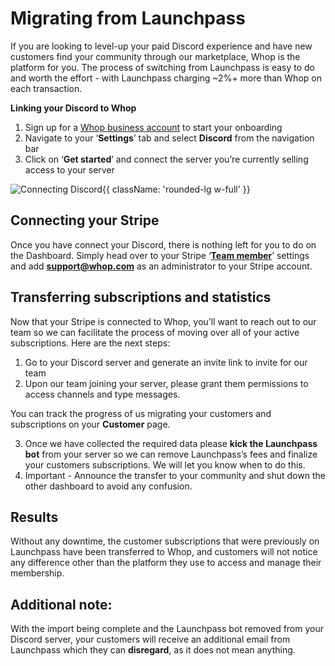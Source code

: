 # Migrating from Launchpass

If you are looking to level-up your paid Discord experience and have new customers find your community through our marketplace, Whop is the platform for you. The process of switching from Launchpass is easy to do and worth the effort - with Launchpass charging ~2%+ more than Whop on each transaction. 

**Linking your Discord to Whop**

1. Sign up for a [Whop business account](https://dash.whop.com) to start your onboarding
2. Navigate to your ‘**Settings**’ tab and select **Discord** from the navigation bar
3. Click on ‘**Get started**’ and connect the server you’re currently selling access to your server

![Connecting Discord](https://i.imgur.com/86Su4Tm.gif){{ className: 'rounded-lg w-full' }}

## Connecting your Stripe

Once you have connect your Discord, there is nothing left for you to do on the Dashboard. Simply head over to your Stripe ‘**[Team member](https://dashboard.stripe.com/settings/team)**’ settings and add **support@whop.com** as an administrator to your Stripe account. 

## Transferring subscriptions and statistics

Now that your Stripe is connected to Whop, you’ll want to reach out to our team so we can facilitate the process of moving over all of your active subscriptions. Here are the next steps:

1. Go to your Discord server and generate an invite link to invite for our team
2. Upon our team joining your server, please grant them permissions to access channels and type messages.

You can track the progress of us migrating your customers and subscriptions on your **Customer** page.

3. Once we have collected the required data please **kick the Launchpass bot** from your server so we can remove Launchpass’s fees and finalize your customers subscriptions. We will let you know when to do this.
4. Important - Announce the transfer to your community and shut down the other dashboard to avoid any confusion.

## Results

Without any downtime, the customer subscriptions that were previously on Launchpass have been transferred to Whop, and customers will not notice any difference other than the platform they use to access and manage their membership.

## Additional note:

With the import being complete and the Launchpass bot removed from your Discord server, your customers will receive an additional email from Launchpass which they can **disregard**, as it does not mean anything.